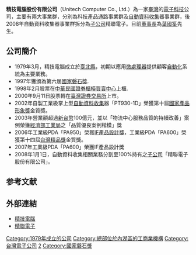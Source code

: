 {{newsrelease|time=2020-05-11T06:14:54+00:00}}
{{refimprove|time=2020-05-11T06:14:54+00:00}}
{{Infobox Company
|company_name    =精技電腦股份有限公司
|company_name_en = Unitech Computer Co., Ltd.
|company_logo = Unitech Computer logo.svg
|area_served={{TWN}}
|company_type = [[上市公司|上市公司]]
|market_information = {{twse|2414}}
|foundation = 1979年3月於[[新北市|臺北縣]]（今新北市）
|location = {{TWN}}[[台北市|台北市]][[內湖區|內湖區]]新湖二路236號3樓
|chairman = 葉國筌
|GM = 李英新
|industry = [[電腦|電腦]]業
|zip_code=114
|products = 電腦及電腦週邊產品經銷<br>系統建構服務
|revenue = {{profit}} NT$146 亿 ([[财政年度|FY]] 2010)<ref name="financials">[http://tw.stock.yahoo.com/d/s/earning_2414.html tw.stock.yahoo.com]</ref>
|operating_income ={{profit}} NT$3 亿(2010)
|company_slogan = 秉持誠信 追求卓越 永續經營 共享成果
|net_income = {{profit}} NT$2.36 亿(2010)<ref name="financials"/>
|num_employees = 666人 (2007)
|telephone_no =+886-2-2796-2345
|divisions = 科技產品通路事業群<br />總管理處<br />資訊處<br />物流中心
|capital = [[新臺幣|新台幣]]1,617,358,460元（2011年11月） 
|homepage = [http://www.unitech.com.tw unitech.com.tw]
|subsid =精聯電子
}}
'''精技電腦股份有限公司'''（Unitech Computer Co., Ltd.）為一家[[臺灣|臺灣]]的[[電子科技|電子科技]]公司，主要有兩大事業群，分別為科技產品通路事業群及[[自動資料收集|自動資料收集]]器事業群，後2008年自動資料收集器事業群拆分為[[子公司|子公司]]精聯電子。目前[[董事長|董事長]]為[[葉國筌|葉國筌]]先生。

==公司簡介==

*1979年3月，精技電腦成立於[[臺北縣|臺北縣]]，初期以應用[[微處理器|微處理器]]提供顧客[[自動化|自動化]]系統為主要業務。
*1997年獲頒為第六屆[[國家磐石獎|國家磐石獎]].
*1998年2月股票在[[中華民國證券櫃檯買賣中心|中華民國證券櫃檯買賣中心]]上櫃.
*2000年9月11日股票轉在[[臺灣證券交易所|臺灣證券交易所]]上市。
*2002年自製工業級掌上型[[自動資料收集|自動資料收集]]器「PT930-1D」榮獲第十屆[[國家產品形象獎|國家產品形象獎]]金質獎。
*2003年營業額超過[[新台幣|新台幣]]100億元，並以「物流中心服務品質的持續改善」案例榮獲[[經濟部工業局|經濟部工業局]]之「品質優良案例楷模」獎
*2006年工業級PDA「PA950」榮獲[[IF產品設計獎|IF產品設計獎]]，工業級PDA「PA600」榮獲第十四屆[[台灣精品獎|台灣精品獎]]金質獎。
*2007年工業級PDA「PA600」榮獲IF產品設計獎
*2008年1月1日，自動資料收集相關業務分割至100%持有之[[子公司|子公司]]「精聯電子股份有限公司」。

==参考文献==
<div class="references-small">
<references></references>
</div>

==外部連結==
{{commonscat|Unitech Computer}}
*[http://www.unitech.com.tw/ 精技電腦]
*[https://www.ute.com/ 精聯電子]

[[Category:1979年成立的公司|Category:1979年成立的公司]]
[[Category:總部位於內湖區的工商業機構|Category:總部位於內湖區的工商業機構]]
[[Category:台灣電子公司|Category:台灣電子公司]]
[[Category:臺灣證券交易所上市公司|2]]
[[Category:國家磐石獎|Category:國家磐石獎]]